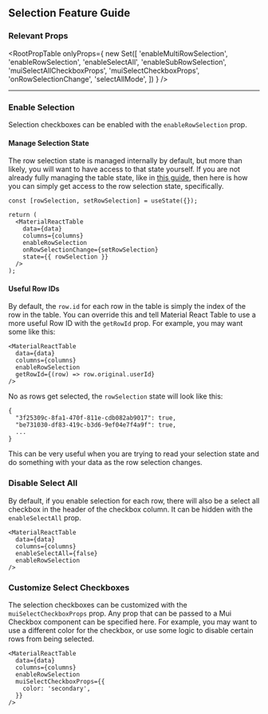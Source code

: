 
<Head>
  <title>Material React Table Docs - Selection Feature Guide</title>
  <meta
    name="description"
    content="How to add and customize row selection checkboxes in Material React Table"
  />
</Head>

## Selection Feature Guide

### Relevant Props

<RootPropTable
  onlyProps={
    new Set([
      'enableMultiRowSelection',
      'enableRowSelection',
      'enableSelectAll',
      'enableSubRowSelection',
      'muiSelectAllCheckboxProps',
      'muiSelectCheckboxProps',
      'onRowSelectionChange',
      'selectAllMode',
    ])
  }
/>

---

### Enable Selection

Selection checkboxes can be enabled with the `enableRowSelection` prop.

#### Manage Selection State

The row selection state is managed internally by default, but more than likely, you will want to have access to that state yourself. If you are not already fully managing the table state, like in [this guide](docs/guides/table-state-management#fully-manage-table-state), then here is how you can simply get access to the row selection state, specifically.

```tsx
const [rowSelection, setRowSelection] = useState({});

return (
  <MaterialReactTable
    data={data}
    columns={columns}
    enableRowSelection
    onRowSelectionChange={setRowSelection}
    state={{ rowSelection }}
  />
);
```

#### Useful Row IDs

By default, the `row.id` for each row in the table is simply the index of the row in the table. You can override this and tell Material React Table to use a more useful Row ID with the `getRowId` prop. For example, you may want some like this:

```tsx
<MaterialReactTable
  data={data}
  columns={columns}
  enableRowSelection
  getRowId={(row) => row.original.userId}
/>
```

No as rows get selected, the `rowSelection` state will look like this:

```tsx
{
  "3f25309c-8fa1-470f-811e-cdb082ab9017": true,
  "be731030-df83-419c-b3d6-9ef04e7f4a9f": true,
  ...
}
```

This can be very useful when you are trying to read your selection state and do something with your data as the row selection changes.

<EnableExample />

### Disable Select All

By default, if you enable selection for each row, there will also be a select all checkbox in the header of the checkbox column. It can be hidden with the `enableSelectAll` prop.

```tsx
<MaterialReactTable
  data={data}
  columns={columns}
  enableSelectAll={false}
  enableRowSelection
/>
```

### Customize Select Checkboxes

The selection checkboxes can be customized with the `muiSelectCheckboxProps` prop. Any prop that can be passed to a Mui Checkbox component can be specified here. For example, you may want to use a different color for the checkbox, or use some logic to disable certain rows from being selected.

```tsx
<MaterialReactTable
  data={data}
  columns={columns}
  enableRowSelection
  muiSelectCheckboxProps={{
    color: 'secondary',
  }}
/>
```

<CustomizeExample />
